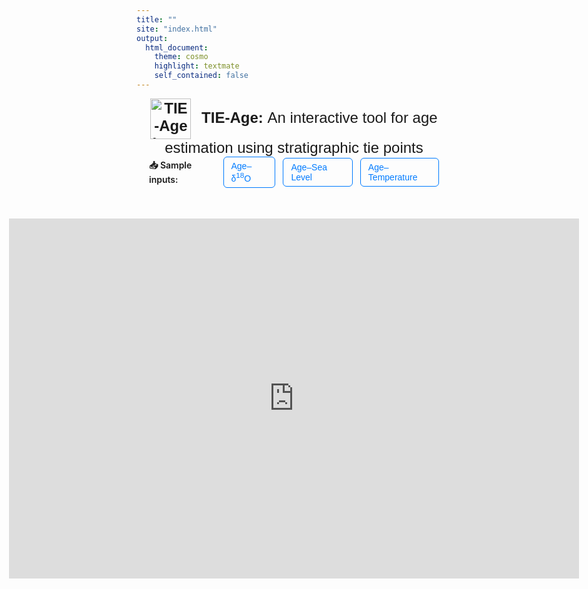 ```yaml
---
title: ""
site: "index.html"
output:
  html_document:
    theme: cosmo
    highlight: textmate
    self_contained: false
---
```



<style>

.navbar {
  background-color: #2c5773 !important;  /* Replace with your preferred color */
  border: none;
}

/* Full-width container */
body > .container-fluid {
  max-width: 100% !important;
  padding: 0 !important;
  margin: 0 !important;
  border: none !important;
  box-shadow: none !important;
  background: none;
}

/* Section header */
.section-header {
  display: flex;
  align-items: center;
  justify-content: space-between;
  flex-wrap: wrap;
  padding: 20px;
  margin-bottom: 10px;
}

/* Logo */
.logo {
  height: 65px;
  margin-right: 15px;
}

/* Title */
.title-text {
  font-size: 20px;
  font-weight: bold;
  font-family: sans-serif;
  color: #222;
  margin-top: 5px;
}

.subtitle-text {
  font-size: 14px;
  color: #555;
  font-family: sans-serif;
  font-weight: normal;
  margin-top: 4px;
}

/* Subtitle center text */
.section-title {
  text-align: center;
  font-size: 24px;
  font-weight: bold;
  font-family: sans-serif;
  margin-bottom: 5px;
}

.download-note {
  text-align: center;
  font-size: 15px;
  color: #333;
  font-family: sans-serif;
  margin-bottom: 0;
}

/* Download buttons */
.download-buttons {
  display: flex;
  justify-content: center;
  gap: 20px;
  margin-bottom: 10px;
}

.download-box {
  padding: 6px 12px;
  font-size: 14px;
  font-family: sans-serif;
  text-decoration: none;
  color: #007bff;
  border: 1px solid #007bff;
  border-radius: 6px;
  background: none;
}

.download-box:hover {
  text-decoration: underline;
}

/* Iframe container */
.centered-iframe-wrapper {
  display: flex;
  justify-content: center;
  margin: 10px 0;
}

.responsive-iframe {
  width: 95vw;
  height: 60vw;
  border: none;
  border-radius: 0;
}


</style>

<div style="display: flex; justify-content: space-between; align-items: center; flex-wrap: wrap; margin-bottom: 25px; padding: 0 20px;">
  <div class="section-title" style="margin: 0;">
   <img src="logo/tie_age.png" alt="TIE-Age Logo" class="logo" style="height: 65px; vertical-align: middle; margin-right: 10px;">
   TIE-Age: <span style="font-weight: normal;">An interactive tool for age estimation using stratigraphic tie points</span>
  </div>

  <div class="download-buttons" style="display: flex; align-items: center; gap: 12px;">
   <span style="font-weight: 600;">📥 Sample inputs:</span>
   <a class="download-box" href="Trial/osl18/d18o.xlsx" download>Age–δ<sup>18</sup>O</a>
   <a class="download-box" href="Trial/osl18/SSL.xlsx" download>Age–Sea Level</a>
   <a class="download-box" href="Trial/osl18/temp.xlsx" download>Age–Temperature</a>
  </div>
</div>



</style>



<!-- IFRAME -->
<div class="centered-iframe-wrapper">
  <iframe class="responsive-iframe" src="https://partha679.shinyapps.io/TIE_age/"></iframe>
</div>
